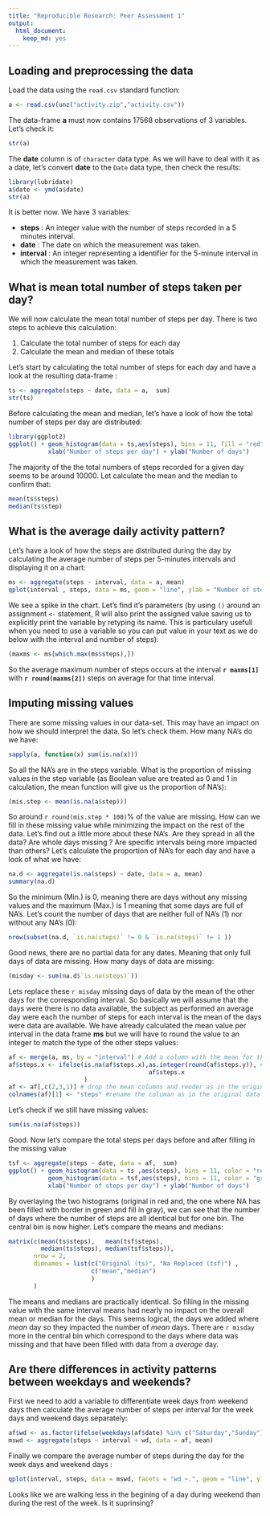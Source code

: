 ```yaml
---
title: "Reproducible Research: Peer Assessment 1"
output: 
  html_document:
    keep_md: yes
---
```



## Loading and preprocessing the data
Load the data using the `read.csv` standard function:
```r
a <- read.csv(unz("activity.zip","activity.csv"))
```
The data-frame **a** must now contains 17568 observations of 3 variables. Let's check it:
```r
str(a)
```
The **date** column is of `character` data type. As we will have to deal with it as a date, let's convert **date** to the `Date` data type, then check the results: 
```r
library(lubridate)
a$date <- ymd(a$date)
str(a)
```
It is better now. We have 3 variables:

*  **steps** : An integer value with the number of steps recorded in a 5 minutes interval.
*  **date** : The date on which the measurement was taken.
*  **interval** : An integer representing a identifier for the 5-minute interval in which the measurement was taken.

## What is mean total number of steps taken per day?
We will now calculate the mean total number of steps per day. There is two steps to achieve this calculation:

1. Calculate the total number of steps for each day
2. Calculate the mean and median of these totals

Let's start by calculating the total number of steps for each day and have a look at the resulting data-frame :
```r
ts <- aggregate(steps ~ date, data = a,  sum)
str(ts)
```
Before calculating the mean and median, let's have a look of how the total number of steps per day are distributed:  
```r
library(ggplot2)
ggplot() + geom_histogram(data = ts,aes(steps), bins = 11, fill = "red", color = "red", alpha = 0.5) +
           xlab("Number of steps per day") + ylab("Number of days")
```
  
The majority of the the total numbers of steps recorded for a given day seems to be around 10000. Let calculate the mean and the median to confirm that:
```r
mean(ts$steps)
median(ts$step)
```

## What is the average daily activity pattern?
Let's have a look of how the steps are distributed during the day by calculating the average number of steps per 5-minutes intervals and displaying it on a chart:
```r
ms <- aggregate(steps ~ interval, data = a, mean)
qplot(interval , steps, data = ms, geom = "line", ylab = "Number of steps")
```

We see a spike in the chart. Let's find it's parameters (by using `()` around an assignment `<-` statement, R will also print the assigned value saving us to explicitly print the variable by retyping its name. This is particulary usefull when you need to use a variable so you can put value in your text as we do below with the interval and number of steps):
```r
(maxms <- ms[which.max(ms$steps),])
```
So the average maximum number of steps occurs at the interval **`r maxms[1]`** with **`r round(maxms[2])`** steps on average for that time interval.

## Imputing missing values
There are some missing values in our data-set. This may have an impact on how we should interpret the data. So let's check them. How many NA's do we have:
```r
sapply(a, function(x) sum(is.na(x)))
```
So all the NA's are in the steps variable. What is the proportion of missing values in the step variable (as Boolean value are treated as 0 and 1 in calculation, the mean function will give us the proportion of NA's):
```r
(mis.step <- mean(is.na(a$step)))
```
So around `r round(mis.step * 100)`% of the value are missing. How can we fill in these missing value while minimizing the impact on the rest of the data. 
Let's find out a little more about these NA's. Are they spread in all the data? Are whole days missing ? Are specific intervals being more impacted than others?
Let's calculate the proportion of NA's for each day and have a look of what we have:
```r
na.d <- aggregate(is.na(steps) ~ date, data = a, mean)
summary(na.d)
```
So the minimum (Min.) is 0, meaning there are days without any missing values and the maximum (Max.) is 1 meaning that some days are full of NA's. Let's count the number of days that are neither full of NA's (1) nor without any NA's (0):
```r
nrow(subset(na.d, `is.na(steps)` != 0 & `is.na(steps)` != 1 ))
```
Good news, there are no partial data for any dates. Meaning that only full days of data are missing. How many days of data are missing:
```r
(misday <- sum(na.d$`is.na(steps)`))
```
Lets replace these `r misday` missing days of data by the mean of the other days for the corresponding interval. So basically we will assume that the days were there is no data available, the subject as performed an average day were each the number of steps for each interval is the mean of the days were data are available. We have already calculated the mean value per interval in the data frame **ms** but we will have to round the value to an integer to match the type of the other steps values:
```r
af <- merge(a, ms, by = "interval") # Add a column with the mean for the corresponding interval
af$steps.x <- ifelse(is.na(af$steps.x),as.integer(round(af$steps.y)), # replace NA's by the mean
                                       af$steps.x
                     )
af <- af[,c(2,3,1)] # drop the mean columns and reoder as in the original dataframe
colnames(af)[1] <- "steps" #rename the columan as in the original dataframe
```
Let's check if we still have missing values:
```r
sum(is.na(af$steps))
```
Good. Now let's compare the total steps per days before and after filling in the missing value
```r
tsf <- aggregate(steps ~ date, data = af,  sum)
ggplot() + geom_histogram(data = ts ,aes(steps), bins = 11, color = "red", alpha = 0.5, fill = "red") +
           geom_histogram(data = tsf,aes(steps), bins = 11, color = "green", alpha = 0.5) +
           xlab("Number of steps per day") + ylab("Number of days")
```

By overlaying the two histograms (original in red and, the one where NA has been filled with border in green and fill in gray), we can see that the number of days where the number of steps are all identical but for one bin. The central bin is now higher. 
Let's compare the means and medians:
```r
matrix(c(mean(ts$steps),   mean(tsf$steps),
         median(ts$steps), median(tsf$steps)),
       nrow = 2, 
       dimnames = list(c("Original (ts)", "Na Replaced (tsf)") ,
                       c("mean","median")
                       )
       )
```

The means and medians are practically identical. So filling in the missing value with the same interval means had nearly no impact on the overall mean or median for the days. This seems logical, the days we added where *mean* day so they impacted the number of *mean* days. There are `r misday` more in the central bin which correspond to the days where data was missing and that have been filled with data from a *average* day.

## Are there differences in activity patterns between weekdays and weekends?
First we need to add a variable to differentiate week days from weekend days then calculate the average number of steps per interval for the week days and weekend days separately:
```r
af$wd <- as.factor(ifelse(weekdays(af$date) %in% c("Saturday","Sunday"),"weekend","weekday"))
mswd <- aggregate(steps ~ interval + wd, data = af, mean)
```

Finally we compare the average number of steps during the day for the week days and weekend days :
```r
qplot(interval, steps, data = mswd, facets = "wd ~.", geom = "line", ylab = "Number of steps")
```

Looks like we are walking less in the begining of a day during weekend than during the rest of the week. Is it suprinsing?

